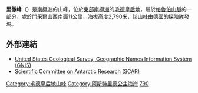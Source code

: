 '''里徹峰'''（{{lang-de|Ritschergipfel}}）是[[南極洲|南極洲]]的山峰，位於[[東部南極洲|東部南極洲]]的[[毛德皇后地|毛德皇后地]]，屬於[[格魯伯山脈|格魯伯山脈]]的一部分，處於[[門采爾山|門采爾山]]西南面11公里，海拔高度2,790米，該山峰由[[德國|德國]]的探險隊發現。

==外部連結==
* [http://geonames.usgs.gov/pls/gnispublic/ United States Geological Survey, Geographic Names Information System (GNIS)] {{Wayback|url=http://geonames.usgs.gov/pls/gnispublic/ |date=20080725002225 }}
* [https://web.archive.org/web/20100818063123/http://www.scar.org/information/ Scientific Committee on Antarctic Research (SCAR)]

{{coord|71.404|S|13.352|E|display=title}}

{{DEFAULTSORT:Ritscher Peak}}
[[Category:毛德皇后地山峰|Category:毛德皇后地山峰]]
[[Category:阿斯特里德公主海岸|Category:阿斯特里德公主海岸]]
[[Category:海拔2000公尺至2999公尺的南極洲山峰|790]]

{{PrincessAstridCoast-geo-stub}}